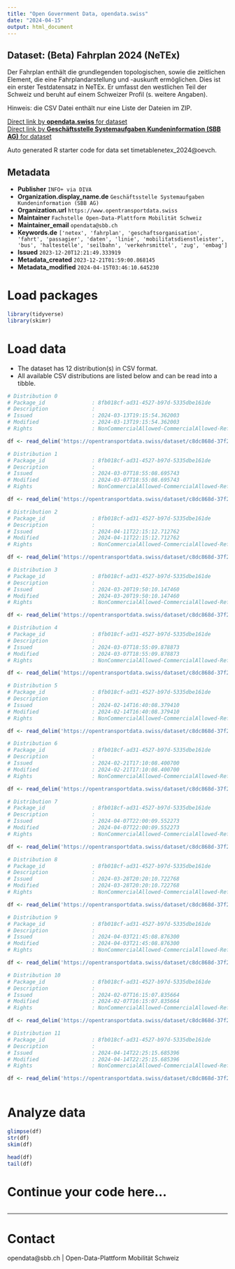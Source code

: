 ```yaml
---
title: "Open Government Data, opendata.swiss"
date: "2024-04-15"
output: html_document
---
```


## Dataset: (Beta) Fahrplan 2024 (NeTEx)

Der Fahrplan enthält die grundlegenden topologischen, sowie die zeitlichen Element, die eine Fahrplandarstellung und -auskunft ermöglichen. Dies ist ein erster Testdatensatz in NeTEx. Er umfasst den westlichen Teil der Schweiz und beruht auf einem Schweizer Profil (s. weitere Angaben).

Hinweis: die CSV Datei enthält nur eine Liste der Dateien im ZIP.


[Direct link by **opendata.swiss** for dataset](https://opendata.swiss/de/dataset/beta-fahrplan-2024-netex)<br>
[Direct link by **Geschäftsstelle Systemaufgaben Kundeninformation (SBB AG)** for dataset](https://opentransportdata.swiss/dataset/timetablenetex_2024)

Auto generated R starter code for data set timetablenetex_2024@oevch.

## Metadata

- **Publisher** `INFO+ via DIVA`
- **Organization.display_name.de** `Geschäftsstelle Systemaufgaben Kundeninformation (SBB AG)`
- **Organization.url** `https://www.opentransportdata.swiss`
- **Maintainer** `Fachstelle Open-Data-Plattform Mobilität Schweiz`
- **Maintainer_email** `opendata@sbb.ch`
- **Keywords.de** `['netex', 'fahrplan', 'geschaftsorganisation', 'fahrt', 'passagier', 'daten', 'linie', 'mobilitatsdienstleister', 'bus', 'haltestelle', 'seilbahn', 'verkehrsmittel', 'zug', 'embag']`
- **Issued** `2023-12-20T12:21:49.333919`
- **Metadata_created** `2023-12-21T01:59:00.868145`
- **Metadata_modified** `2024-04-15T03:46:10.645230`


# Load packages

```r

library(tidyverse)
library(skimr)

```

# Load data

-   The dataset has 12 distribution(s) in CSV format.
-   All available CSV distributions are listed below and can be read into a tibble.

```r

# Distribution 0
# Package_id               : 8fb018cf-ad31-4527-b97d-5335dbe161de
# Description              : 
# Issued                   : 2024-03-13T19:15:54.362003
# Modified                 : 2024-03-13T19:15:54.362003
# Rights                   : NonCommercialAllowed-CommercialAllowed-ReferenceRequired

df <- read_delim('https://opentransportdata.swiss/dataset/c8dc868d-37f2-494e-8ec8-e2c9c0e2f5ce/resource/c3933ec1-f392-493f-ae37-d0a44071bfcd/download/prod_netex_tt_1.10_che_ski_2024_oev-schweiz_readme_1_1_202403130603.csv')

# Distribution 1
# Package_id               : 8fb018cf-ad31-4527-b97d-5335dbe161de
# Description              : 
# Issued                   : 2024-03-07T18:55:08.695743
# Modified                 : 2024-03-07T18:55:08.695743
# Rights                   : NonCommercialAllowed-CommercialAllowed-ReferenceRequired

df <- read_delim('https://opentransportdata.swiss/dataset/c8dc868d-37f2-494e-8ec8-e2c9c0e2f5ce/resource/76425b7b-53e9-432c-8744-bb043e0261a9/download/prod_netex_tt_1.10_che_ski_2024_oev-schweiz_readme_1_1_202402280602.csv')

# Distribution 2
# Package_id               : 8fb018cf-ad31-4527-b97d-5335dbe161de
# Description              : 
# Issued                   : 2024-04-11T22:15:12.712762
# Modified                 : 2024-04-11T22:15:12.712762
# Rights                   : NonCommercialAllowed-CommercialAllowed-ReferenceRequired

df <- read_delim('https://opentransportdata.swiss/dataset/c8dc868d-37f2-494e-8ec8-e2c9c0e2f5ce/resource/eaf528dc-7ac4-4550-a472-9f10da4260b8/download/prod_netex_tt_1.10_che_ski_2024_oev-schweiz_readme_1_1_202404110804.csv')

# Distribution 3
# Package_id               : 8fb018cf-ad31-4527-b97d-5335dbe161de
# Description              : 
# Issued                   : 2024-03-20T19:50:10.147460
# Modified                 : 2024-03-20T19:50:10.147460
# Rights                   : NonCommercialAllowed-CommercialAllowed-ReferenceRequired

df <- read_delim('https://opentransportdata.swiss/dataset/c8dc868d-37f2-494e-8ec8-e2c9c0e2f5ce/resource/5c290ef1-cbe4-434c-a7bb-fb78e3a5b537/download/prod_netex_tt_1.10_che_ski_2024_oev-schweiz_readme_1_1_202403200603.csv')

# Distribution 4
# Package_id               : 8fb018cf-ad31-4527-b97d-5335dbe161de
# Description              : 
# Issued                   : 2024-03-07T18:55:09.878873
# Modified                 : 2024-03-07T18:55:09.878873
# Rights                   : NonCommercialAllowed-CommercialAllowed-ReferenceRequired

df <- read_delim('https://opentransportdata.swiss/dataset/c8dc868d-37f2-494e-8ec8-e2c9c0e2f5ce/resource/9f06c9a6-bc3e-4474-9521-7aed73ea9ead/download/prod_netex_tt_1.10_che_ski_2024_oev-schweiz_readme_1_1_202403060603.csv')

# Distribution 5
# Package_id               : 8fb018cf-ad31-4527-b97d-5335dbe161de
# Description              : 
# Issued                   : 2024-02-14T16:40:08.379410
# Modified                 : 2024-02-14T16:40:08.379410
# Rights                   : NonCommercialAllowed-CommercialAllowed-ReferenceRequired

df <- read_delim('https://opentransportdata.swiss/dataset/c8dc868d-37f2-494e-8ec8-e2c9c0e2f5ce/resource/224282ac-7c4e-4a0b-9ec4-9d61ab8860ed/download/prod_netex_tt_1.10_che_ski_2024_oev-schweiz_readme_1_1_202402140602.csv')

# Distribution 6
# Package_id               : 8fb018cf-ad31-4527-b97d-5335dbe161de
# Description              : 
# Issued                   : 2024-02-21T17:10:08.400700
# Modified                 : 2024-02-21T17:10:08.400700
# Rights                   : NonCommercialAllowed-CommercialAllowed-ReferenceRequired

df <- read_delim('https://opentransportdata.swiss/dataset/c8dc868d-37f2-494e-8ec8-e2c9c0e2f5ce/resource/1f0f32c9-5338-4380-97c8-4442e20173c2/download/prod_netex_tt_1.10_che_ski_2024_oev-schweiz_readme_1_1_202402210602.csv')

# Distribution 7
# Package_id               : 8fb018cf-ad31-4527-b97d-5335dbe161de
# Description              : 
# Issued                   : 2024-04-07T22:00:09.552273
# Modified                 : 2024-04-07T22:00:09.552273
# Rights                   : NonCommercialAllowed-CommercialAllowed-ReferenceRequired

df <- read_delim('https://opentransportdata.swiss/dataset/c8dc868d-37f2-494e-8ec8-e2c9c0e2f5ce/resource/661e6c35-14c7-4f01-a7a6-4b2927025eaa/download/prod_netex_tt_1.10_che_ski_2024_oev-schweiz_readme_1_1_202404070804.csv')

# Distribution 8
# Package_id               : 8fb018cf-ad31-4527-b97d-5335dbe161de
# Description              : 
# Issued                   : 2024-03-28T20:20:10.722768
# Modified                 : 2024-03-28T20:20:10.722768
# Rights                   : NonCommercialAllowed-CommercialAllowed-ReferenceRequired

df <- read_delim('https://opentransportdata.swiss/dataset/c8dc868d-37f2-494e-8ec8-e2c9c0e2f5ce/resource/2f1fed48-9fa6-44e6-a762-470320ff4069/download/prod_netex_tt_1.10_che_ski_2024_oev-schweiz_readme_1_1_202403270603.csv')

# Distribution 9
# Package_id               : 8fb018cf-ad31-4527-b97d-5335dbe161de
# Description              : 
# Issued                   : 2024-04-03T21:45:08.876300
# Modified                 : 2024-04-03T21:45:08.876300
# Rights                   : NonCommercialAllowed-CommercialAllowed-ReferenceRequired

df <- read_delim('https://opentransportdata.swiss/dataset/c8dc868d-37f2-494e-8ec8-e2c9c0e2f5ce/resource/f44549be-9ae6-40b8-8f57-89c28d536182/download/prod_netex_tt_1.10_che_ski_2024_oev-schweiz_readme_1_1_202404030604.csv')

# Distribution 10
# Package_id               : 8fb018cf-ad31-4527-b97d-5335dbe161de
# Description              : 
# Issued                   : 2024-02-07T16:15:07.835664
# Modified                 : 2024-02-07T16:15:07.835664
# Rights                   : NonCommercialAllowed-CommercialAllowed-ReferenceRequired

df <- read_delim('https://opentransportdata.swiss/dataset/c8dc868d-37f2-494e-8ec8-e2c9c0e2f5ce/resource/2e89cfe8-3b00-45aa-875c-78eb4e4b7a68/download/prod_netex_tt_1.10_che_ski_2024_oev-schweiz_readme_1_1_202402070602.csv')

# Distribution 11
# Package_id               : 8fb018cf-ad31-4527-b97d-5335dbe161de
# Description              : 
# Issued                   : 2024-04-14T22:25:15.685396
# Modified                 : 2024-04-14T22:25:15.685396
# Rights                   : NonCommercialAllowed-CommercialAllowed-ReferenceRequired

df <- read_delim('https://opentransportdata.swiss/dataset/c8dc868d-37f2-494e-8ec8-e2c9c0e2f5ce/resource/157bc39b-08ea-4258-8957-1a327741e347/download/prod_netex_tt_1.10_che_ski_2024_oev-schweiz_readme_1_1_202404140804.csv')



```

# Analyze data

```r

glimpse(df)
str(df)
skim(df)

head(df)
tail(df)

```

# Continue your code here...

```r

```

------------------------------------------------------------------------

# Contact

opendata@sbb.ch | Open-Data-Plattform Mobilität Schweiz
